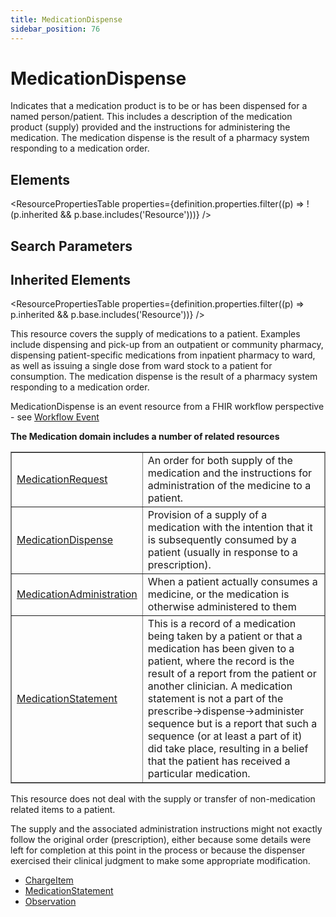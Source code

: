 ```yaml
---
title: MedicationDispense
sidebar_position: 76
---
```



# MedicationDispense

Indicates that a medication product is to be or has been dispensed for a named person/patient. This includes a description of the medication product (supply) provided and the instructions for administering the medication. The medication dispense is the result of a pharmacy system responding to a medication order.

<Tabs queryString="section">
  <TabItem value="schema" label="Schema" default>

## Elements

<ResourcePropertiesTable
  properties={definition.properties.filter((p) => !(p.inherited && p.base.includes('Resource')))}
/>

## Search Parameters

<SearchParamsTable searchParams={definition.searchParameters} />

## Inherited Elements

<ResourcePropertiesTable properties={definition.properties.filter((p) => p.inherited && p.base.includes('Resource'))} />

  </TabItem>
  <TabItem value="usage" label="Usage">
<div> <a name="scope"></a> <p>     This resource covers the supply of medications to  a patient.  Examples include dispensing and pick-up from an outpatient or community pharmacy, dispensing patient-specific medications from inpatient pharmacy to ward, as well as issuing a single dose from ward stock to a patient for consumption. The medication dispense is the result of a pharmacy system responding to a medication order.  </p>     <p>MedicationDispense is an event resource from a FHIR workflow perspective - see <a href="https://www.hl7.org/fhir/workflow.html#event">Workflow Event</a></p> </div>
  </TabItem>
  <TabItem value="relationships" label="Relationships">
<div> <a name="bnr"></a> <p> <b>The <Link to="/docs/api/fhir/resources/medication">Medication</Link> domain includes a number of related resources</b> </p> <table border="1" cellpadding="1" cellspacing="2" frame="box">     <tbody><tr>         <td><a href="/docs/api/fhir/resources/medicationrequest">MedicationRequest</a></td>         <td>An order for both supply of the medication and the instructions for administration of the medicine to a patient.</td>     </tr>     <tr>         <td><a href="/docs/api/fhir/resources/medicationdispense">MedicationDispense</a></td>         <td>Provision of a supply of a medication with the intention that it is subsequently consumed by a patient (usually in response to a prescription).  </td>     </tr>     <tr>         <td><a href="/docs/api/fhir/resources/medicationadministration">MedicationAdministration</a></td>         <td>When a patient actually consumes a medicine, or the medication is otherwise administered to them</td>     </tr>     <tr>         <td><a href="/docs/api/fhir/resources/medicationstatement">MedicationStatement</a></td>         <td>This is a record of a medication being taken by a patient or that a medication has been given to a patient, where the record is the result of a report from the patient or another clinician.            A medication statement is not a part of the prescribe-&gt;dispense-&gt;administer sequence but is a report that such a sequence (or at least a part of it) did take place, resulting in a belief that the patient has received a particular medication.         </td>     </tr> </tbody></table> <p> This resource does not deal with the supply or transfer of non-medication related items to a patient. </p> </div>
  </TabItem>
  <TabItem value="backgroundAndContext" label="Background and Context">
<div> <a name="bnc"></a> <p>         The supply and the associated administration instructions might not exactly follow the original order (prescription), either because some details were left for completion at this point in the process or because the dispenser exercised their clinical judgment to make some appropriate modification. </p> </div>
  </TabItem>
  <TabItem value="referencedBy" label="Referenced By">
<ul><li><a href="/docs/api/fhir/resources/chargeitem">ChargeItem</a></li>
<li><a href="/docs/api/fhir/resources/medicationstatement">MedicationStatement</a></li>
<li><a href="/docs/api/fhir/resources/observation">Observation</a></li></ul>
  </TabItem>
</Tabs>
